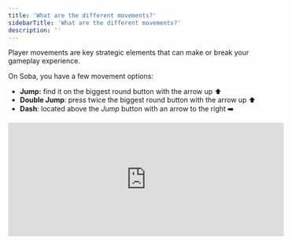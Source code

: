 ```yaml
---
title: 'What are the different movements?'
sidebarTitle: 'What are the different movements?'
description: ''
---
```


Player movements are key strategic elements that can make or break your gameplay experience.

On Soba, you have a few movement options:

- **Jump:** find it on the biggest round button with the arrow up ⬆️
- **Double Jump**: press twice the biggest round button with the arrow up ⬆️
- **Dash**: located above the *Jump* button with an arrow to the right ➡️

<iframe width="560" height="230" src="https://www.youtube.com/embed/YmjlG1u1mKI?si=6Fl-tACSV3L7GRZV" title="How do I use the Soba controls?" frameborder="0" allow="accelerometer; autoplay; clipboard-write; encrypted-media; gyroscope; picture-in-picture; web-share" allowfullscreen></iframe>
